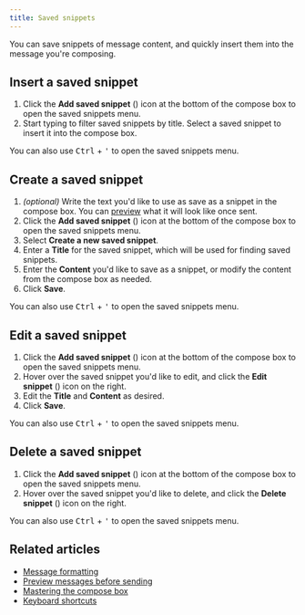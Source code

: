```yaml
---
title: Saved snippets
---
```



You can save snippets of message content, and quickly insert them into the
message you're composing.

## Insert a saved snippet

<FlattenedSteps>
  <StartComposing />

  1. Click the **Add saved snippet** (<MessageSquareTextIcon />) icon at the bottom of the compose box to
     open the saved snippets menu.
  1. Start typing to filter saved snippets by title. Select a saved snippet to
     insert it into the compose box.
</FlattenedSteps>

<KeyboardTip>
  You can also use <kbd>Ctrl</kbd> + <kbd>'</kbd> to open the saved
  snippets menu.
</KeyboardTip>

## Create a saved snippet

<FlattenedSteps>
  <StartComposing />

  1. *(optional)* Write the text you'd like to use as save as a snippet in the
     compose box. You can [preview](/help/preview-your-message-before-sending) what
     it will look like once sent.
  1. Click the **Add saved snippet** (<MessageSquareTextIcon />) icon at the bottom of the compose box to
     open the saved snippets menu.
  1. Select **Create a new saved snippet**.
  1. Enter a **Title** for the saved snippet, which will be used for finding saved
     snippets.
  1. Enter the **Content** you'd like to save as a snippet, or modify the content
     from the compose box as needed.
  1. Click **Save**.
</FlattenedSteps>

<KeyboardTip>
  You can also use <kbd>Ctrl</kbd> + <kbd>'</kbd> to open the saved
  snippets menu.
</KeyboardTip>

## Edit a saved snippet

<FlattenedSteps>
  <StartComposing />

  1. Click the **Add saved snippet** (<MessageSquareTextIcon />) icon at the bottom of the compose box to
     open the saved snippets menu.
  1. Hover over the saved snippet you'd like to edit, and click the **Edit
     snippet** (<EditIcon />) icon on the right.
  1. Edit the **Title** and **Content** as desired.
  1. Click **Save**.
</FlattenedSteps>

<KeyboardTip>
  You can also use <kbd>Ctrl</kbd> + <kbd>'</kbd> to open the saved
  snippets menu.
</KeyboardTip>

## Delete a saved snippet

<FlattenedSteps>
  <StartComposing />

  1. Click the **Add saved snippet** (<MessageSquareTextIcon />) icon at the bottom of the compose box to
     open the saved snippets menu.
  1. Hover over the saved snippet you'd like to delete, and click the **Delete
     snippet** (<TrashIcon />) icon on the right.
</FlattenedSteps>

<KeyboardTip>
  You can also use <kbd>Ctrl</kbd> + <kbd>'</kbd> to open the saved
  snippets menu.
</KeyboardTip>

## Related articles

* [Message formatting](/help/format-your-message-using-markdown)
* [Preview messages before sending](/help/preview-your-message-before-sending)
* [Mastering the compose box](/help/mastering-the-compose-box)
* [Keyboard shortcuts](/help/keyboard-shortcuts)
